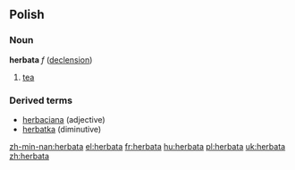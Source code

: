 ==Polish==
===Noun===
'''herbata''' ''f'' ([[Wiktionary Appendix:Polish hard feminine noun declension|declension]])
# [[tea]]

===Derived terms===
* [[herbaciana]] (adjective)
* [[herbatka]] (diminutive)

[[zh-min-nan:herbata]]
[[el:herbata]]
[[fr:herbata]]
[[hu:herbata]]
[[pl:herbata]]
[[uk:herbata]]
[[zh:herbata]]